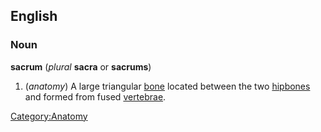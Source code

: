 {{wikipedia}}
==English==
===Noun===
'''sacrum''' (''plural'' '''sacra''' or '''sacrums''')

# (''anatomy'') A large triangular [[bone]] located between the two [[hipbone]]s and formed from fused [[vertebrae]].

[[Category:Anatomy]]